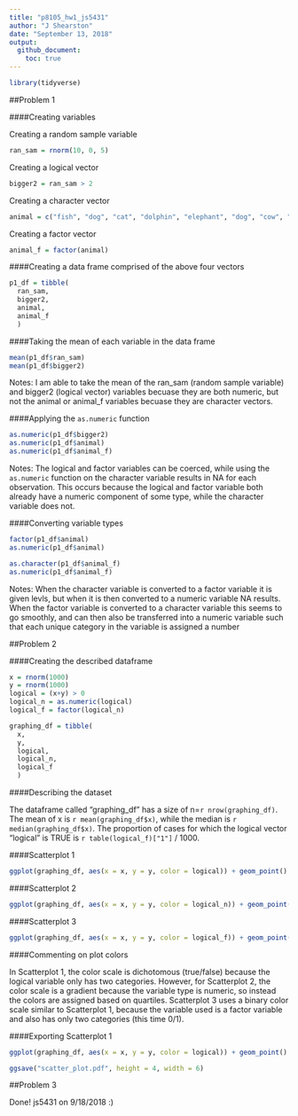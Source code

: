 ```yaml
---
title: "p8105_hw1_js5431"
author: "J Shearston"
date: "September 13, 2018"
output: 
  github_document:
    toc: true
---
```


```r
library(tidyverse)
```

##Problem 1

####Creating variables

Creating a random sample variable

```r
ran_sam = rnorm(10, 0, 5)
```

Creating a logical vector

```r
bigger2 = ran_sam > 2
```

Creating a character vector

```r
animal = c("fish", "dog", "cat", "dolphin", "elephant", "dog", "cow", "fish", "fish", "dolphin")
```

Creating a factor vector

```r
animal_f = factor(animal)
```

####Creating a data frame comprised of the above four vectors

```r
p1_df = tibble(
  ran_sam,
  bigger2,
  animal,
  animal_f
  )
```

####Taking the mean of each variable in the data frame

```r
mean(p1_df$ran_sam)
mean(p1_df$bigger2)
```

Notes: I am able to take the mean of the ran_sam (random sample variable) and bigger2 (logical vector) variables becuase they are both numeric, but not the animal or animal_f variables becuase they are character vectors.

####Applying the `as.numeric` function

```r
as.numeric(p1_df$bigger2)
as.numeric(p1_df$animal)
as.numeric(p1_df$animal_f)
```

Notes: The logical and factor variables can be coerced, while using the `as.numeric` function on the character variable results in NA for each observation. This occurs because the logical and factor variable both already have a numeric component of some type, while the character variable does not.

####Converting variable types

```r
factor(p1_df$animal)
as.numeric(p1_df$animal)

as.character(p1_df$animal_f)
as.numeric(p1_df$animal_f)
```

Notes: When the character variable is converted to a factor variable it is given levls, but when it is then converted to a numeric variable NA results. When the factor variable is converted to a character variable this seems to go smoothly, and can then also be transferred into a numeric variable such that each unique category in the variable is assigned a number


##Problem 2

####Creating the described dataframe

```r
x = rnorm(1000)
y = rnorm(1000)
logical = (x+y) > 0
logical_n = as.numeric(logical)
logical_f = factor(logical_n)

graphing_df = tibble(
  x,
  y,
  logical,
  logical_n,
  logical_f
  )
```

####Describing the dataset

The dataframe called "graphing_df" has a size of n=`r nrow(graphing_df)`.
The mean of x is `r mean(graphing_df$x)`, while the median is `r median(graphing_df$x)`.
The proportion of cases for which the logical vector "logical" is TRUE is `r table(logical_f)["1"]` / 1000.

####Scatterplot 1

```r
ggplot(graphing_df, aes(x = x, y = y, color = logical)) + geom_point()
```

####Scatterplot 2

```r
ggplot(graphing_df, aes(x = x, y = y, color = logical_n)) + geom_point()
```

####Scatterplot 3

```r
ggplot(graphing_df, aes(x = x, y = y, color = logical_f)) + geom_point()
```

####Commenting on plot colors

In Scatterplot 1, the color scale is dichotomous (true/false) because the logical variable only has two categories. However, for Scatterplot 2, the color scale is a gradient because the variable type is numeric, so instead the colors are assigned based on quartiles. Scatterplot 3 uses a binary color scale similar to Scatterplot 1, because the variable used is a factor variable and also has only two categories (this time 0/1).

####Exporting Scatterplot 1

```r
ggplot(graphing_df, aes(x = x, y = y, color = logical)) + geom_point()
```
```r
ggsave("scatter_plot.pdf", height = 4, width = 6)
```


##Problem 3

Done! js5431 on 9/18/2018
  :)

